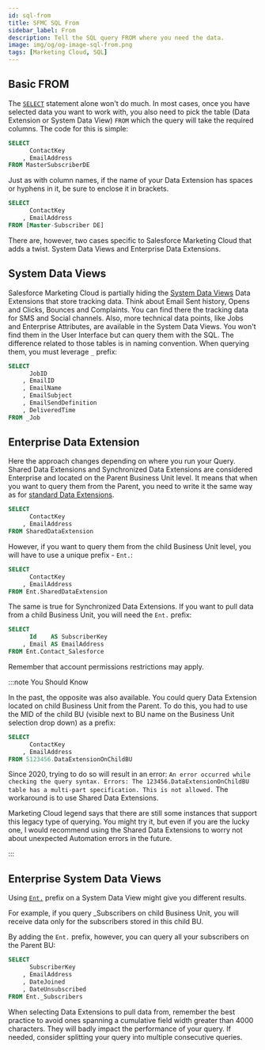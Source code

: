```yaml
---
id: sql-from
title: SFMC SQL From
sidebar_label: From
description: Tell the SQL query FROM where you need the data.
image: img/og/og-image-sql-from.png
tags: [Marketing Cloud, SQL]
---
```



<LeadText content='Tell the SQL query FROM where you need the data' />

## Basic FROM

The [`SELECT`](/docs/salesforce/marketing-cloud-engagement/sql/sql-select.mdx) statement alone won't do much. In most cases, once you have selected data you want to work with, you also need to pick the table (Data Extension or System Data View) `FROM` which the query will take the required columns. The code for this is simple:

```sql {4} title="Get ContactKey and EmailAddress from Data Extension named MasterSubscriberDE"
SELECT
      ContactKey
    , EmailAddress
FROM MasterSubscriberDE
```

Just as with column names, if the name of your Data Extension has spaces or hyphens in it, be sure to enclose it in brackets.

```sql {4}
SELECT
      ContactKey
    , EmailAddress
FROM [Master-Subscriber DE]
```

There are, however, two cases specific to Salesforce Marketing Cloud that adds a twist. System Data Views and Enterprise Data Extensions.

## System Data Views

Salesforce Marketing Cloud is partially hiding the [System Data Views](/docs/salesforce/marketing-cloud-engagement/config/system-data-views.mdx) Data Extensions that store tracking data. Think about Email Sent history, Opens and Clicks, Bounces and Complaints. You can find there the tracking data for SMS and Social channels. Also, more technical data points, like Jobs and Enterprise Attributes, are available in the System Data Views. You won't find them in the User Interface but can query them with the SQL. The difference related to those tables is in naming convention. When querying them, you must leverage `_` prefix:

```sql {8}
SELECT
      JobID
    , EmailID
    , EmailName
    , EmailSubject
    , EmailSendDefinition
    , DeliveredTime
FROM _Job
```

## Enterprise Data Extension

Here the approach changes depending on where you run your Query. Shared Data Extensions and Synchronized Data Extensions are considered Enterprise and located on the Parent Business Unit level. It means that when you want to query them from the Parent, you need to write it the same way as for [standard Data Extensions](#basic-from).

```sql {4}
SELECT
      ContactKey
    , EmailAddress
FROM SharedDataExtension
```

However, if you want to query them from the child Business Unit level, you will have to use a unique prefix - `Ent.`:

```sql {4}
SELECT
      ContactKey
    , EmailAddress
FROM Ent.SharedDataExtension
```

The same is true for Synchronized Data Extensions. If you want to pull data from a child Business Unit, you will need the `Ent.` prefix:

```sql {4}
SELECT
      Id    AS SubscriberKey
    , Email AS EmailAddress
FROM Ent.Contact_Salesforce
```

Remember that account permissions restrictions may apply.

:::note You Should Know

In the past, the opposite was also available. You could query Data Extension located on child Business Unit from the Parent. To do this, you had to use the MID of the child BU (visible next to BU name on the Business Unit selection drop down) as a prefix:

```sql {4} title="On Parent BU query DataExtensionOnChildBU from Child BU with MID 5123456"
SELECT
      ContactKey
    , EmailAddress
FROM 5123456.DataExtensionOnChildBU
```

Since 2020, trying to do so will result in an error: `An error occurred while checking the query syntax. Errors: The 123456.DataExtensionOnChildBU table has a multi-part specification. This is not allowed.` The workaround is to use Shared Data Extensions.

Marketing Cloud legend says that there are still some instances that support this legacy type of querying. You might try it, but even if you are the lucky one, I would recommend using the Shared Data Extensions to worry not about unexpected Automation errors in the future.

:::

## Enterprise System Data Views

Using [`Ent.`](#enterprise-data-extension) prefix on a System Data View might give you different results.

For example, if you query _Subscribers on child Business Unit, you will receive data only for the subscribers stored in this child BU.

By adding the `Ent.` prefix, however, you can query all your subscribers on the Parent BU:

```sql {6}
SELECT
      SubscriberKey
    , EmailAddress
    , DateJoined
    , DateUnsubscribed
FROM Ent._Subscribers
```

When selecting Data Extensions to pull data from, remember the best practice to avoid ones spanning a cumulative field width greater than 4000 characters. They will badly impact the performance of your query. If needed, consider splitting your query into multiple consecutive queries.